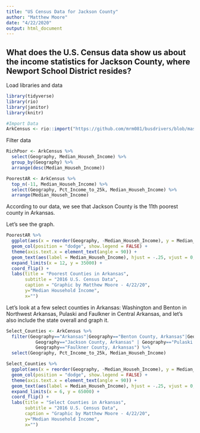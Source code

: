 ```yaml
---
title: "US Census Data for Jackson County"
author: "Matthew Moore"
date: "4/22/2020"
output: html_document
---
```

## What does the U.S. Census data show us about the income statistics for Jackson County, where Newport School District resides?
Load libraries and data
```r
library(tidyverse)
library(rio)
library(janitor)
library(knitr)

#Import Data
ArkCensus <- rio::import("https://github.com/mrm081/busdrivers/blob/master/USArk_Counties_Poverty_ACS_16_5YR_DP03_Jan_24.xlsx?raw=true", which = "Poverty")
```
Filter data
```r
RichPoor <- ArkCensus %>% 
  select(Geography, Median_Househ_Income) %>% 
  group_by(Geography) %>% 
  arrange(desc(Median_Househ_Income))

PoorestAR <- ArkCensus %>% 
  top_n(-11, Median_Househ_Income) %>%
  select(Geography, Pct_Income_to_25k, Median_Househ_Income) %>% 
  arrange(Median_Househ_Income)
```
According to our data, we see that Jackson County is the 11th poorest county in Arkansas.

Let's see the graph.
```r
PoorestAR %>% 
  ggplot(aes(x = reorder(Geography, -Median_Househ_Income), y = Median_Househ_Income, fill = Median_Househ_Income)) +
  geom_col(position = "dodge", show.legend = FALSE) +
  theme(axis.text.x = element_text(angle = 90)) +
  geom_text(aes(label = Median_Househ_Income), hjust = -.25, vjust = 0, size = 3.75) +
  expand_limits(x = 12, y = 35000) +
  coord_flip() +
  labs(title = "Poorest Counties in Arkansas",
       subtitle = "2016 U.S. Census Data",
       caption = "Graphic by Matthew Moore - 4/22/20",
       y="Median Household Income",
       x="")
```

Let's look at a few select counties in Arkansas: Washington and Benton in Northwest Arkansas, Pulaski and Faulkner in Central Arkansas, and let's also include the state overall and graph it.

```r
Select_Counties <- ArkCensus %>% 
  filter(Geography=="Arkansas"|Geography=="Benton County, Arkansas"|Geography=="Washington County, Arkansas"|
           Geography=="Jackson County, Arkansas" | Geography=="Pulaski County, Arkansas" |
           Geography=="Faulkner County, Arkansas") %>% 
  select(Geography, Pct_Income_to_25k, Median_Househ_Income)

Select_Counties %>% 
  ggplot(aes(x = reorder(Geography, -Median_Househ_Income), y = Median_Househ_Income, fill = Median_Househ_Income)) +
  geom_col(position = "dodge", show.legend = FALSE) +
  theme(axis.text.x = element_text(angle = 90)) +
  geom_text(aes(label = Median_Househ_Income), hjust = -.25, vjust = 0, size = 3.75) +
  expand_limits(x = 6, y = 65000) +
  coord_flip() +
  labs(title = "Select Counties in Arkansas",
       subtitle = "2016 U.S. Census Data",
       caption = "Graphic by Matthew Moore - 4/22/20",
       y="Median Household Income",
       x="")
```
